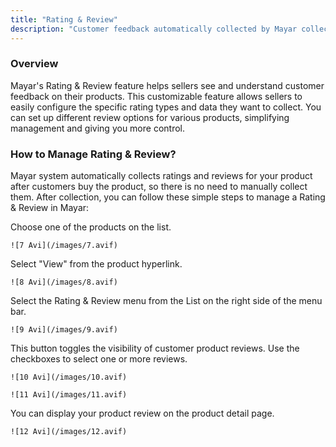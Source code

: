 ```yaml
---
title: "Rating & Review"
description: "Customer feedback automatically collected by Mayar collection system."
---
```


### Overview

Mayar's Rating & Review feature helps sellers see and understand customer feedback on their products. This customizable feature allows sellers to easily configure the specific rating types and data they want to collect. You can set up different review options for various products, simplifying management and giving you more control.

### How to Manage Rating & Review?

Mayar system automatically collects ratings and reviews for your product after customers buy the product, so there is no need to manually collect them. After collection, you can follow these simple steps to manage a Rating & Review in Mayar:

<Steps>
  <Step title="Choose a Product">
    Choose one of the products on the list.

    ![7 Avi](/images/7.avif)
  </Step>
  <Step title='Select "View"'>
    Select "View" from the product hyperlink.

    ![8 Avi](/images/8.avif)
  </Step>
  <Step title="Select Rating & Review Menu">
    Select the Rating & Review menu from the List on the right side of the menu bar.

    ![9 Avi](/images/9.avif)
  </Step>
  <Step title="Show/Hide Reviews">
    This button toggles the visibility of customer product reviews.
  </Step>
  <Step title="Select Reviews">
    Use the checkboxes to select one or more reviews.

    ![10 Avi](/images/10.avif)

    ![11 Avi](/images/11.avif)
  </Step>
  <Step title="Display Product Reviews">
    You can display your product review on the product detail page.

    ![12 Avi](/images/12.avif)
  </Step>
</Steps>